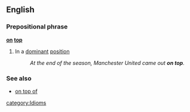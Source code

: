 ==English==
===Prepositional phrase===
'''[[on]] [[top]]'''
#In a [[dominant]] [[position]]
#:''At the end of the season, Manchester United came out '''on top'''.''
===See also===
*[[on top of]]
[[category:Idioms]]
